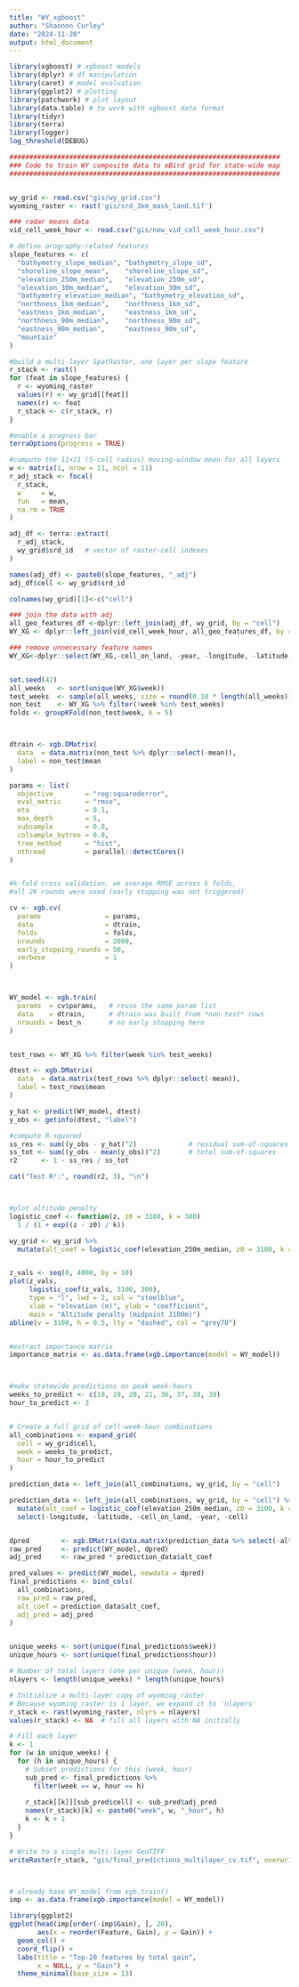 ```yaml
---
title: "WY_xgboost"
author: "Shannon Curley"
date: "2024-11-20"
output: html_document
---
```


```r
library(xgboost) # xgboost models
library(dplyr) # df manipulation 
library(caret) # model evaluation
library(ggplot2) # plotting
library(patchwork) # plot layout
library(data.table) # to work with xgboost data format
library(tidyr)
library(terra)
library(logger)
log_threshold(DEBUG)

####################################################################
### Code to train WY composite data to eBird grid for state-wide map
####################################################################


wy_grid <- read.csv("gis/wy_grid.csv")
wyoming_raster <- rast('gis/srd_3km_mask_land.tif')

### radar means data
vid_cell_week_hour <- read.csv("gis/new_vid_cell_week_hour.csv")

# define orography-related features
slope_features <- c(
  "bathymetry_slope_median", "bathymetry_slope_sd",
  "shoreline_slope_mean",    "shoreline_slope_sd",
  "elevation_250m_median",   "elevation_250m_sd",
  "elevation_30m_median",    "elevation_30m_sd",
  "bathymetry_elevation_median", "bathymetry_elevation_sd",
  "northness_1km_median",    "northness_1km_sd",
  "eastness_1km_median",     "eastness_1km_sd",
  "northness_90m_median",    "northness_90m_sd",
  "eastness_90m_median",     "eastness_90m_sd",
  "mountain"
)

#build a multi‐layer SpatRaster, one layer per slope feature
r_stack <- rast()
for (feat in slope_features) {
  r <- wyoming_raster
  values(r) <- wy_grid[[feat]]
  names(r) <- feat
  r_stack <- c(r_stack, r)
}

#enable a progress bar 
terraOptions(progress = TRUE)

#compute the 11×11 (5‐cell radius) moving‐window mean for all layers
w <- matrix(1, nrow = 11, ncol = 11)
r_adj_stack <- focal(
  r_stack,
  w     = w,
  fun   = mean,
  na.rm = TRUE
)

adj_df <- terra::extract(
  r_adj_stack,
  wy_grid$srd_id   # vector of raster‐cell indexes
)

names(adj_df) <- paste0(slope_features, "_adj")
adj_df$cell <- wy_grid$srd_id

colnames(wy_grid)[1]<-c("cell")

### join the data with adj
all_geo_features_df <-dplyr::left_join(adj_df, wy_grid, by = "cell") 
WY_XG <- dplyr::left_join(vid_cell_week_hour, all_geo_features_df, by = "cell") 

### remove unnecessary feature names
WY_XG<-dplyr::select(WY_XG,-cell_on_land, -year, -longitude, -latitude, -cell, -X, -x, -y)


set.seed(42)
all_weeks   <- sort(unique(WY_XG$week))
test_weeks  <- sample(all_weeks, size = round(0.10 * length(all_weeks)))
non_test    <- WY_XG %>% filter(!week %in% test_weeks)
folds <- groupKFold(non_test$week, k = 5)



dtrain <- xgb.DMatrix(
  data  = data.matrix(non_test %>% dplyr::select(-mean)),
  label = non_test$mean
)

params <- list(
  objective        = "reg:squarederror",
  eval_metric      = "rmse",
  eta              = 0.1,
  max_depth        = 5,
  subsample        = 0.8,
  colsample_bytree = 0.8,
  tree_method      = "hist",
  nthread          = parallel::detectCores()
)


#k-fold cross validation, we average RMSE across k folds,
#all 2K rounds were used (early stopping was not triggered)

cv <- xgb.cv(
  params                = params,
  data                  = dtrain,
  folds                 = folds,
  nrounds               = 2000,
  early_stopping_rounds = 50,
  verbose               = 1
)



WY_model <- xgb.train(
  params  = cv$params,   # reuse the same param list
  data    = dtrain,      # dtrain was built from *non-test* rows
  nrounds = best_n       # no early stopping here
)


test_rows <- WY_XG %>% filter(week %in% test_weeks)

dtest <- xgb.DMatrix(
  data  = data.matrix(test_rows %>% dplyr::select(-mean)),
  label = test_rows$mean
)

y_hat <- predict(WY_model, dtest)
y_obs <- getinfo(dtest, "label")

#compute R-squared
ss_res <- sum((y_obs - y_hat)^2)             # residual sum-of-squares
ss_tot <- sum((y_obs - mean(y_obs))^2)       # total sum-of-squares
r2      <- 1 - ss_res / ss_tot

cat("Test R²:", round(r2, 3), "\n")



#plot altitude penalty
logistic_coef <- function(z, z0 = 3100, k = 300)
  1 / (1 + exp((z - z0) / k))

wy_grid <- wy_grid %>%
  mutate(alt_coef = logistic_coef(elevation_250m_median, z0 = 3100, k = 300))


z_vals <- seq(0, 4000, by = 10)
plot(z_vals,
     logistic_coef(z_vals, 3100, 300),
     type = "l", lwd = 2, col = "steelblue",
     xlab = "elevation (m)", ylab = "coefficient",
     main = "Altitude penalty (midpoint 3100m)")
abline(v = 3100, h = 0.5, lty = "dashed", col = "grey70")


#extract importance matrix
importance_matrix <- as.data.frame(xgb.importance(model = WY_model))



#make statewide predictions on peak week-hours 
weeks_to_predict <- c(18, 19, 20, 21, 36, 37, 38, 39)
hour_to_predict <- 3


# Create a full grid of cell-week-hour combinations
all_combinations <- expand_grid(
  cell = wy_grid$cell,
  week = weeks_to_predict,
  hour = hour_to_predict
)

prediction_data <- left_join(all_combinations, wy_grid, by = "cell")

prediction_data <- left_join(all_combinations, wy_grid, by = "cell") %>%
  mutate(alt_coef = logistic_coef(elevation_250m_median, z0 = 3100, k = 300)) %>%
  select(-longitude, -latitude, -cell_on_land, -year, -cell)


dpred        <- xgb.DMatrix(data.matrix(prediction_data %>% select(-alt_coef)))
raw_pred     <- predict(WY_model, dpred)
adj_pred     <- raw_pred * prediction_data$alt_coef

pred_values <- predict(WY_model, newdata = dpred)
final_predictions <- bind_cols(
  all_combinations,
  raw_pred = raw_pred,
  alt_coef = prediction_data$alt_coef,
  adj_pred = adj_pred
)


unique_weeks <- sort(unique(final_predictions$week))
unique_hours <- sort(unique(final_predictions$hour))

# Number of total layers (one per unique (week, hour))
nlayers <- length(unique_weeks) * length(unique_hours)

# Initialize a multi-layer copy of wyoming_raster
# Because wyoming_raster is 1 layer, we expand it to 'nlayers'
r_stack <- rast(wyoming_raster, nlyrs = nlayers)
values(r_stack) <- NA  # fill all layers with NA initially

# Fill each layer
k <- 1
for (w in unique_weeks) {
  for (h in unique_hours) {
    # Subset predictions for this (week, hour)
    sub_pred <- final_predictions %>%
      filter(week == w, hour == h)
    
    r_stack[[k]][sub_pred$cell] <- sub_pred$adj_pred
    names(r_stack)[k] <- paste0("week", w, "_hour", h)
    k <- k + 1
  }
}

# Write to a single multi-layer GeoTIFF
writeRaster(r_stack, "gis/final_predictions_multilayer_cv.tif", overwrite = TRUE)



# already have WY_model from xgb.train()
imp <- as.data.frame(xgb.importance(model = WY_model))

library(ggplot2)
ggplot(head(imp[order(-imp$Gain), ], 20),
       aes(x = reorder(Feature, Gain), y = Gain)) +
  geom_col() +
  coord_flip() +
  labs(title = "Top-20 features by total gain",
       x = NULL, y = "Gain") +
  theme_minimal(base_size = 13)

```





